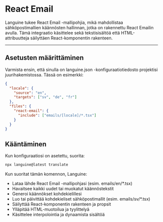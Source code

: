 # React Email

Languine tukee React Email -mallipohjia, mikä mahdollistaa sähköpostimallien käännösten hallinnan, jotka on rakennettu React Emailin avulla. Tämä integraatio käsittelee sekä tekstisisältöä että HTML-attribuutteja säilyttäen React-komponentin rakenteen.

---

## Asetusten määrittäminen

Varmista ensin, että sinulla on languine.json -konfiguraatiotiedosto projektisi juurihakemistossa. Tässä on esimerkki:

```json
{
  "locale": {
    "source": "en",
    "targets": ["sv", "de", "fr"]
  },
  "files": {
    "react-email": {
      "include": ["emails/[locale]/*.tsx"]
    }
  }
}
```

## Kääntäminen

Kun konfiguraatiosi on asetettu, suorita:

```bash
npx languine@latest translate
```

Kun suoritat tämän komennon, Languine:

- Lataa lähde React Email -mallipohjasi (esim. emails/en/*.tsx)
- Havaitsee kaikki uudet tai muokatut käännöstekstit
- Generoi käännökset kohdekielillesi
- Luo tai päivittää kohdekieliset sähköpostimallit (esim. emails/sv/*.tsx)
- Säilyttää React-komponentin rakenteen ja propsit
- Ylläpitää HTML-muotoilua ja tyylittelyä
- Käsittelee interpolointia ja dynaamista sisältöä
